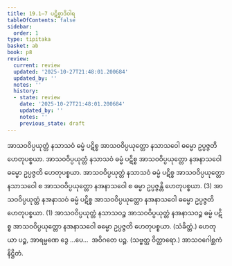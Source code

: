 ```yaml
---
title: 19.1–7 ပဋိစ္စာဒိဝါရ
tableOfContents: false
sidebar:
  order: 1
type: tipitaka
basket: ab
book: p8
review:
  current: review
  updated: '2025-10-27T21:48:01.200684'
  updated_by: ''
  notes: ''
  history:
  - state: review
    date: '2025-10-27T21:48:01.200684'
    updated_by: ''
    notes: ''
    previous_state: draft
---
```



<ReviewStatus review={frontmatter.review} showDetails={true} />

<HypothesisAnnotation frontmatter={frontmatter} />

<DynamicBreadcrumb />

<Division number="33" book="p8" e="ch" v="40" p="84">

<Paragraph number="95" book="p8">
အာသဝဝိပ္ပယုတ္တံ နသာသဝံ ဓမ္မံ ပဋိစ္စ အာသဝဝိပ္ပယုတ္တော နသာသဝေါ ဓမ္မော ဥပ္ပဇ္ဇတိ ဟေတုပစ္စယာ. အာသဝဝိပ္ပယုတ္တံ နသာသဝံ ဓမ္မံ ပဋိစ္စ အာသဝဝိပ္ပယုတ္တော နအနာသဝေါ ဓမ္မော ဥပ္ပဇ္ဇတိ ဟေတုပစ္စယာ. အာသဝဝိပ္ပယုတ္တံ နသာသဝံ ဓမ္မံ ပဋိစ္စ အာသဝဝိပ္ပယုတ္တော နသာသဝေါ စ အာသဝဝိပ္ပယုတ္တော နအနာသဝေါ စ ဓမ္မာ ဥပ္ပဇ္ဇန္တိ ဟေတုပစ္စယာ. (3)
</Paragraph>

<Paragraph number="96" book="p8">
အာသဝဝိပ္ပယုတ္တံ နအနာသဝံ ဓမ္မံ ပဋိစ္စ အာသဝဝိပ္ပယုတ္တော နအနာသဝေါ ဓမ္မော ဥပ္ပဇ္ဇတိ ဟေတုပစ္စယာ. (1)
</Paragraph>

<Paragraph number="97" book="p8">
အာသဝဝိပ္ပယုတ္တံ နသာသဝဉ္စ အာသဝဝိပ္ပယုတ္တံ နအနာသဝဉ္စ ဓမ္မံ ပဋိစ္စ အာသဝဝိပ္ပယုတ္တော နအနာသဝေါ ဓမ္မော ဥပ္ပဇ္ဇတိ ဟေတုပစ္စယာ. (သံခိတ္တံ.)
</Paragraph>

<Paragraph number="98" book="p8">
ဟေတုယာ ပဉ္စ, အာရမ္မဏေ ဒွေ …ပေ…  အဝိဂတေ ပဉ္စ. (သဗ္ဗတ္ထ ဝိတ္ထာရော.)

</Paragraph>
</Division>

<Paragraph number="99" type="center" book="p8">
အာသဝဂေါစ္ဆကံ နိဋ္ဌိတံ.
</Paragraph>